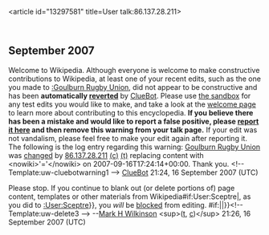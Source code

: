 <article id="13297581" title=User talk:86.137.28.211>
	<talkpage id="13297581" title="User talk:86.137.28.211">
== September 2007 ==
{{{icon|[[Image:Information.svg|left|25px]] }}}Welcome to Wikipedia. Although everyone is welcome to make constructive contributions to Wikipedia, at least one of your recent edits, such as the one you made to [[:Goulburn Rugby Union]], did not appear to be constructive and has been '''automatically [[Help:Reverting|reverted]]''' by [[User:ClueBot|ClueBot]].  Please use [[Wikipedia:Sandbox|the sandbox]] for any test edits you would like to make, and take a look at the [[Wikipedia:Introduction|welcome page]] to learn more about contributing to this encyclopedia. {{User:ClueBot/Tracker}} '''If you believe there has been a mistake and would like to report a false positive, please [[User:ClueBot/FalsePositives|report it here]] and then remove this warning from your talk page.'''  If your edit was not vandalism, please feel free to make your edit again after reporting it. The following is the log entry regarding this warning: [[Goulburn Rugby Union]] was [http://en.wikipedia.org/w/index.php?title=Goulburn+Rugby+Union&amp;diff=158358329&amp;oldid=154804032 changed] by [[User:86.137.28.211|86.137.28.211]] [[Special:Contributions/86.137.28.211|(c)]] [[User talk:86.137.28.211|(t)]] replacing content with &lt;nowiki&gt;'='&lt;/nowiki&gt; on 2007-09-16T17:24:14+00:00. Thank you. &lt;!-- Template:uw-cluebotwarning1 --&gt; [[User:ClueBot|ClueBot]] 21:24, 16 September 2007 (UTC)

{{{icon|[[Image:Nuvola apps important.svg|25px]] }}}Please stop. If you continue to blank out (or delete portions of) page content, templates or other materials from Wikipedia{{{{{subst|}}}#if:User:Sceptre|, as you did to [[:User:Sceptre]]}}, you ''will'' be [[Wikipedia:Blocking policy|blocked]] from editing. {{{{{subst|}}}#if:{{{2|}}}|{{{2}}}|}}&lt;!-- Template:uw-delete3 --&gt; --[[User:Digby Tantrum|Mark H Wilkinson]] &lt;sup&gt;([[User talk:Digby Tantrum|t]], [[Special:Contributions/Digby Tantrum|c]])&lt;/sup&gt; 21:26, 16 September 2007 (UTC)
	</talkpage>
</article>